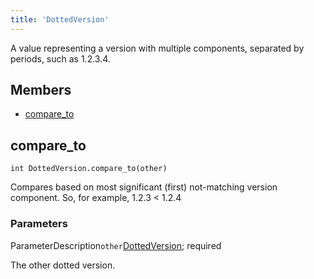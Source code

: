 ```yaml
---
title: 'DottedVersion'
---
```




A value representing a version with multiple components, separated by periods, such as 1.2.3.4.

## Members

- [compare\_to](#compare_to)

## compare\_to

```
int DottedVersion.compare_to(other)
```

 Compares based on most significant (first) not-matching version component. So, for example, 1.2.3 < 1.2.4


### Parameters

ParameterDescription`other`[DottedVersion](../builtins/DottedVersion.html);
 required

 The other dotted version.
